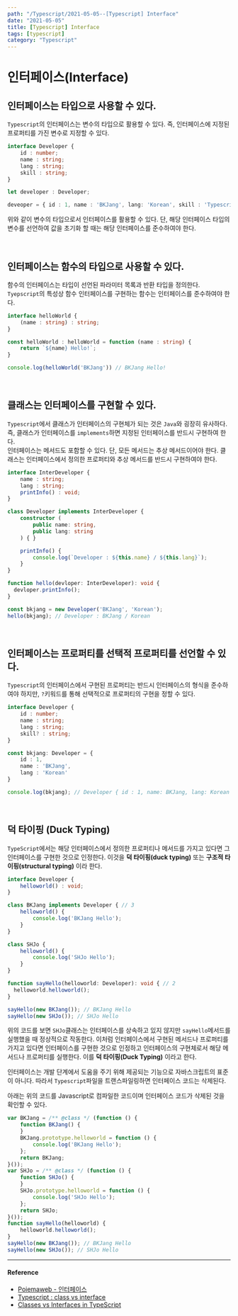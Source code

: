 ---
path: "/Typescript/2021-05-05--[Typescript] Interface"
date: "2021-05-05"
title: [Typescript] Interface
tags: [typescript]
category: "Typescript"
---

# 인터페이스(Interface)

## 인터페이스는 타입으로 사용할 수 있다.

`Typescript`의 인터페이스는 변수의 타입으로 활용할 수 있다. 즉, 인터페이스에 지정된 프로퍼티를 가진 변수로 지정할 수 있다.

```ts
interface Developer {
    id : number;
    name : string;
    lang : string;
    skill : string;
}

let developer : Developer;

deveoper = { id : 1, name : 'BKJang', lang: 'Korean', skill : 'Typescript'};
```

위와 같이 변수의 타입으로서 인터페이스를 활용할 수 있다. 단, 해당 인터페이스 타입의 변수를 선언하여 값을 초기화 할 때는 해당 인터페이스를 준수하여야 한다.

<br/>

## 인터페이스는 함수의 타입으로 사용할 수 있다.

함수의 인터페이스는 타입이 선언된 파라미터 목록과 반환 타입을 정의한다. `Tyepscript`의 특성상 함수 인터페이스를 구현하는 함수는 인터페이스를 준수하여야 한다.

```ts
interface helloWorld {
    (name : string) : string;
}

const helloWorld : helloWorld = function (name : string) {
    return `${name} Hello!`;
}

console.log(helloWorld('BKJang')) // BKJang Hello!
```

<br/>

## 클래스는 인터페이스를 구현할 수 있다.

`Typescript`에서 클래스가 인터페이스의 구현체가 되는 것은 `Java`와 굉장히 유사하다. 즉, 클래스가 인터페이스를 `implements`하면 지정된 인터페이스를 반드시 구현하여 한다.<br/>
인터페이스는 메서드도 포함할 수 있다. 단, 모든 메서드는 추상 메서드이어야 한다. 클래스는 인터페이스에서 정의한 프로퍼티와 추상 메서드를 반드시 구현하여야 한다.

```ts
interface InterDeveloper {
    name : string;
    lang : string;
    printInfo() : void;
}

class Developer implements InterDeveloper {
    constructor (
        public name: string,
        public lang: string
    ) { }

    printInfo() {
        console.log(`Developer : ${this.name} / ${this.lang}`);
    }
}

function hello(devloper: InterDeveloper): void {
  devloper.printInfo();
}

const bkjang = new Developer('BKJang', 'Korean');
hello(bkjang); // Developer : BKJang / Korean
```

<br/>

## 인터페이스는 프로퍼티를 선택적 프로퍼티를 선언할 수 있다.

`Typescript`의 인터페이스에서 구현된 프로퍼티는 반드시 인터페이스의 형식을 준수하여야 하지만, `?`키워드를 통해 선택적으로 프로퍼티의 구현을 정할 수 있다.

```ts
interface Developer {
    id : number;
    name : string;
    lang : string;
    skill? : string;
}

const bkjang: Developer = {
    id : 1,
    name : 'BKJang',
    lang : 'Korean'
}

console.log(bkjang); // Developer { id : 1, name: BKJang, lang: Korean }
```

<br/>

## 덕 타이핑 (Duck Typing)

`TypeScript`에서는 해당 인터페이스에서 정의한 프로퍼티나 메서드를 가지고 있다면 그 인터페이스를 구현한 것으로 인정한다. 이것을 **덕 타이핑(duck typing)** 또는 **구조적 타이핑(structural typing)** 이라 한다.

```ts
interface Developer {
    helloworld() : void;
}

class BKJang implements Developer { // 3
    helloworld() {
        console.log('BKJang Hello');
    }
}

class SHJo {
    helloworld() {
        console.log('SHJo Hello');
    }
}

function sayHello(helloworld: Developer): void { // 2
  helloworld.helloworld();
}

sayHello(new BKJang()); // BKJang Hello
sayHello(new SHJo()); // SHJo Hello
```

위의 코드를 보면 `SHJo`클래스는 인터페이스를 상속하고 있지 않지만 `sayHello`메서드를 실행했을 때 정상적으로 작동한다. 이처럼 인터페이스에서 구현된 메서드나 프로퍼티를 가지고 있다면 인터페이스를 구현한 것으로 인정하고 인터페이스의 구현체로서 해당 메서드나 프로퍼티를 실행한다. 이를 **덕 타이핑(Duck Typing)** 이라고 한다.

인터페이스는 개발 단계에서 도움을 주기 위해 제공되는 기능으로 자바스크립트의 표준이 아니다. 따라서 `Typescript`파일을 트랜스파일링하면 인터페이스 코드는 삭제된다.

아래는 위의 코드를 Javascript로 컴파일한 코드이며 인터페이스 코드가 삭제된 것을 확인할 수 있다.

```js
var BKJang = /** @class */ (function () {
    function BKJang() {
    }
    BKJang.prototype.helloworld = function () {
        console.log('BKJang Hello');
    };
    return BKJang;
}());
var SHJo = /** @class */ (function () {
    function SHJo() {
    }
    SHJo.prototype.helloworld = function () {
        console.log('SHJo Hello');
    };
    return SHJo;
}());
function sayHello(helloworld) {
    helloworld.helloworld();
}
sayHello(new BKJang()); // BKJang Hello
sayHello(new SHJo()); // SHJo Hello

```

---

#### Reference

- [Poiemaweb - 인터페이스](https://poiemaweb.com/typescript-interface)
- [Typescript : class vs interface](https://medium.com/front-end-weekly/typescript-class-vs-interface-99c0ae1c2136)
- [Classes vs Interfaces in TypeScript](https://ultimatecourses.com/blog/classes-vs-interfaces-in-typescript)

